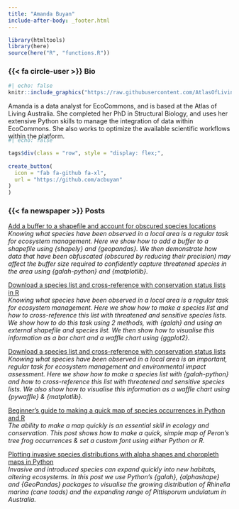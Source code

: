 ```yaml
---
title: "Amanda Buyan"
include-after-body: _footer.html
---
```


```r
library(htmltools)
library(here)
source(here("R", "functions.R"))
```

### {{< fa circle-user >}} Bio 

:::{.bio-row}
:::{.bio-column-right}

```r
#| echo: false
knitr::include_graphics("https://raw.githubusercontent.com/AtlasOfLivingAustralia/ala-labs/main/images/people/amanda.jpg")
```
:::

:::{.bio-column-left}
Amanda is a data analyst for EcoCommons, and is based at the Atlas of Living Australia. She completed her PhD in Structural Biology, and uses her extensive Python skills to manage the integration of data within EcoCommons. She also works to optimize the available scientific workflows within the platform.
:::
:::

:::{.column-body style="margin-top:-20px;"}
```r
#| echo: false

tags$div(class = "row", style = "display: flex;",
         
create_button(
  icon = "fab fa-github fa-xl",
  url = "https://github.com/acbuyan"
)
)
```
:::


### {{< fa newspaper >}} Posts 

[Add a buffer to a shapefile and account for obscured species locations](https://labs.ala.org.au/posts/2025-07-30_adding-buffers-in-python/)<br>
*Knowing what species have been observed in a local area is a regular task for ecosystem management. Here we show how to add a buffer to a shapefile using {shapely} and {geopandas}. We then demonstrate how data that have been obfuscated (obscured by reducing their precision) may affect the buffer size required to confidently capture threatened species in the area using {galah-python} and {matplotlib}.*

[Download a species list and cross-reference with conservation status lists in R](https://labs.ala.org.au/posts/2024-02-12_species-lists/)<br>
*Knowing what species have been observed in a local area is a regular task for ecosystem management. Here we show how to make a species list and how to cross-reference this list with threatened and sensitive species lists. We show how to do this task using 2 methods, with {galah} and using an external shapefile and species list. We then show how to visualise this information as a bar chart and a waffle chart using {ggplot2}.*

[Download a species list and cross-reference with conservation status lists](https://labs.ala.org.au/posts/2024-02-12_species-lists/)<br>
*Knowing what species have been observed in a local area is an important, regular task for ecosystem management and environmental impact assessment. Here we show how to make a species list with {galah-python} and how to cross-reference this list with threatened and sensitive species lists. We also show how to visualise this information as a waffle chart using {pywaffle} & {matplotlib}.*

[Beginner's guide to making a quick map of species occurrences in Python and R](https://labs.ala.org.au/posts/2023-12-18_beginners-guide-make-a-map/)<br>
*The ability to make a map quickly is an essential skill in ecology and conservation. This post shows how to make a quick, simple map of Peron's tree frog occurrences & set a custom font using either Python or R.*

[Plotting invasive species distributions with alpha shapes and choropleth maps in Python](https://labs.ala.org.au/posts/2023-04-28_plotting-invasive-species/post.html)<br>
*Invasive and introduced species can expand quickly into new habitats, altering ecosystems. In this post we use Python's {galah}, {alphashape} and {GeoPandas} packages to visualise the growing distribution of Rhinella marina (cane toads) and the expanding range of Pittisporum undulatum in Australia.*
